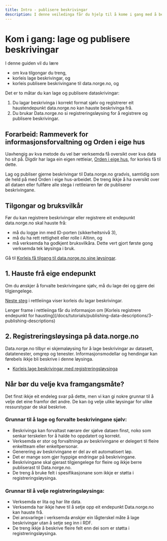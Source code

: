 ```yaml
---
title: Intro - publisere beskrivingar
description: I denne veiledinga får du hjelp til å kome i gang med å beskrive data og publisere beskrivinga til data.norge.no.
---
```


# Kom i gang: lage og publisere beskrivingar

I denne guiden vil du lære

-   om kva tilgongar du treng,
-   korleis lage beskrivingar, og
-   korleis publisere beskrivingane til data.norge.no, og

<Divider />

Det er to måtar du kan lage og publisere dataskrivingar:

1. Du lagar beskrivinga i korrekt format sjølv og registrerer eit haustendepunkt data.norge.no kan hauste beskrivinga frå.
2. Du brukar Data.norge.no si registreringsløysing for å registrere og publisere beskrivingar.

## Forarbeid: Rammeverk for informasjonsforvaltning og Orden i eige hus

Uavhengig av kva metode du vel bør verksemda få oversikt over kva data ho sit på. Digdir har laga ein eigen rettleiar, [Orden i eige hus](https://www.digdir.no/informasjonsforvaltning/veileder-orden-i-eget-hus/2716), for korleis få til dette.

Lag og publiser gjerne beskrivingar til Data.norge.no gradvis, samtidig som de held på med Orden i eige hus-arbeidet. De treng ikkje å ha oversikt over all dataen eller fullføre alle stega i rettleiaren før de publiserer beskrivingane.

## Tilgongar og bruksvilkår

Før du kan registrere beskrivingar eller registrere eit endepunkt data.norge.no skal hauste frå:

-   må du logge inn med ID-porten (sikkerheitsnivå 3),
-   må du ha rett rettigheit eller rolle i Altinn, og
-   må verksemda ha godkjent bruksvilkåra. Dette vert gjort første gong verksemda tek løysinga i bruk.

<Alert size='sm'>Gå til [Korleis få tilgang til data.norge.no sine løysingar](/docs/login-and-access).</Alert>

## 1. Hauste frå eige endepunkt

Om du ønskjer å forvalte beskrivingane sjølv, må du lage dei og gjere dei tilgjengelege.

[Neste steg](/docs/tutorials/publishing-data-descriptions/1-creating-descriptions-self) i rettleiinga viser korleis du lagar beskrivingar.

<Alert size='sm'>
    Lenger frame i rettleiinga får du informasjon om [Korleis registrere endepunkt for
    hausting](/docs/tutorials/publishing-data-descriptions/3-publishing-descriptions)
</Alert>

## 2. Registreringsløysinga på data.norge.no

Data.norge.no tilbyr ei skjemaløysing for å lage beskrivingar av datasett, datatenester, omgrep og tenester. Informasjonsmodellar og hendingar kan førebels ikkje bli beskrive i denne løysinga.

-   [Korleis lage beskrivingar med registreringsløysinga](/docs/tutorials/publishing-data-descriptions/2-creating-descriptions-registration)

## Når bør du velje kva framgangsmåte?

Det finst ikkje eit endeleg svar på dette, men vi kan gi nokre grunnar til å velje det eine framfor det andre. De kan òg velje ulike løysingar for ulike ressurstypar de skal beskrive.

### Grunnar til å lage og forvalte beskrivingane sjølv:

-   Beskrivinga kan forvaltast nærare der sjølve dataen finst, noko som senkar terskelen for å halde ho oppdatert og korrekt.
-   Verksemda er stor og forvaltninga av beskrivingane er delegert til fleire enkeltteam eller enkeltpersonar.
-   Generering av beskrivingane er del av eit automatisert løp.
-   Det er mange som gjer hyppige endringar på beskrivingane.
-   Beskrivingane skal gjerast tilgjengelege for fleire og ikkje berre publiserast til Data.norge.no.
-   De treng å bruke felt i spesifikasjonane som ikkje er støtta i registreringsløysinga.

### Grunnar til å velje registreringsløysinga:

-   Verksemda er lita og har lite data.
-   Verksemda har ikkje høve til å setje opp eit endepunkt Data.norge.no kan hauste frå.
-   Dei ansvarlege i verksemda ønskjer ein lågterskel måte å lage beskrivingar utan å setje seg inn i RDF.
-   De treng ikkje å beskrive fleire felt enn dei som er støtta i registreringsløysinga.
